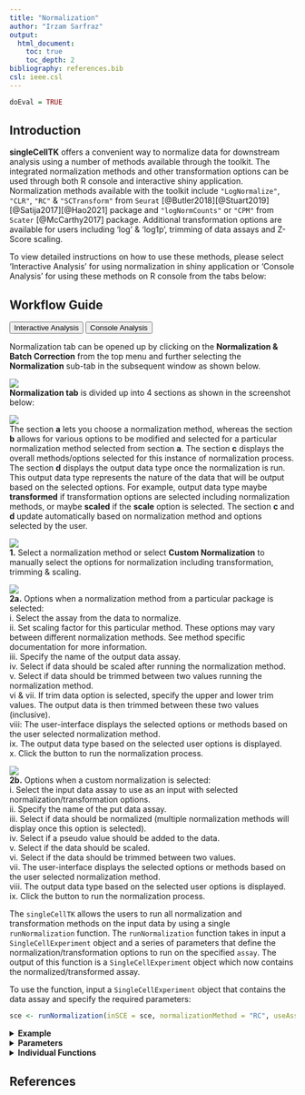 ```yaml
---
title: "Normalization"
author: "Irzam Sarfraz"
output:
  html_document:
    toc: true
    toc_depth: 2
bibliography: references.bib
csl: ieee.csl
---
```

```r
doEval = TRUE
```
## Introduction
**singleCellTK** offers a convenient way to normalize data for downstream analysis using a number of methods available through the toolkit. The integrated normalization methods and other transformation options can be used through both R console and interactive shiny application. Normalization methods available with the toolkit include `"LogNormalize"`, `"CLR"`, `"RC"` & `"SCTransform"` from `Seurat` [@Butler2018][@Stuart2019][@Satija2017][@Hao2021] package and `"logNormCounts"` or `"CPM"` from `Scater` [@McCarthy2017] package. Additional transformation options are available for users including 'log' & 'log1p', trimming of data assays and Z-Score scaling. <br> 

To view detailed instructions on how to use these methods, please select 'Interactive Analysis' for using normalization in shiny application or 'Console Analysis' for using these methods on R console from the tabs below:

````{=html}
<head>
<meta name="viewport" content="width=device-width, initial-scale=1">
</head>
<body>
````


## Workflow Guide

````{=html}
<div class="tab">
  <button class="tablinks" onclick="openTab(event, 'interactive')" id="ia-button">Interactive Analysis</button>
  <button class="tablinks" onclick="openTab(event, 'console')" id="console-button">Console Analysis</button>
</div>

<div id="interactive" class="tabcontent">
````

Normalization tab can be opened up by clicking on the **Normalization & Batch Correction** from the top menu and further selecting the **Normalization** sub-tab in the subsequent window as shown below.


![](ui_screenshots/normalization/normalization_1_select_menu.png)
<br>
**Normalization tab** is divided up into 4 sections as shown in the screenshot below: <br>

![](ui_screenshots/normalization/normalization_1.png)
<br>
The section **a** lets you choose a normalization method, whereas the section **b** allows for various options to be modified and selected for a particular normalization method selected from section **a**. The section **c** displays the overall methods/options selected for this instance of normalization process. The section **d** displays the output data type once the normalization is run. This output data type represents the nature of the data that will be output based on the selected options. For example, output data type maybe **transformed** if transformation options are selected including normalization methods, or maybe **scaled** if the **scale** option is selected. The section **c** and **d** update automatically based on normalization method and options selected by the user. <br>

![](ui_screenshots/normalization/normalization_2.png)
<br>
**1.** Select a normalization method or select **Custom Normalization** to manually select the options for normalization including transformation, trimming & scaling.<br>

![](ui_screenshots/normalization/normalization_3.png)
<br>
**2a.** Options when a normalization method from a particular package is selected: <br>
i. Select the assay from the data to normalize. <br>
ii. Set scaling factor for this particular method. These options may vary between different normalization methods. See method specific documentation for more information. <br>
iii. Specify the name of the output data assay. <br>
iv. Select if data should be scaled after running the normalization method. <br>
v. Select if data should be trimmed between two values running the normalization method. <br>
vi & vii. If trim data option is selected, specify the upper and lower trim values. The output data is then trimmed between these two values (inclusive). <br>
viii: The user-interface displays the selected options or methods based on the user selected normalization method. <br>
ix. The output data type based on the selected user options is displayed. <br>
x. Click the button to run the normalization process. <br>

![](ui_screenshots/normalization/normalization_4.png)
<br>
**2b.** Options when a custom normalization is selected: <br>
i. Select the input data assay to use as an input with selected normalization/transformation options. <br>
ii. Specify the name of the put data assay. <br>
iii. Select if data should be normalized (multiple normalization methods will display once this option is selected). <br>
iv. Select if a pseudo value should be added to the data. <br>
v. Select if the data should be scaled. <br>
vi. Select if the data should be trimmed between two values. <br>
vii. The user-interface displays the selected options or methods based on the user selected normalization method. <br>
viii. The output data type based on the selected user options is displayed. <br>
ix. Click the button to run the normalization process. <br>



````{=html}
</div>
<div id="console" class="tabcontent">
````

The `singleCellTK` allows the users to run all normalization and
transformation methods on the input data by using a single `runNormalization`
function. The `runNormalization` function takes in input a 
`SingleCellExperiment` object and a series of parameters that define the
normalization/transformation options to run on the specified `assay`. The
output of this function is a `SingleCellExperiment` object which now contains
the normalized/transformed assay.

To use the function, input a `SingleCellExperiment` object that contains the data assay and specify the required parameters:


```r
sce <- runNormalization(inSCE = sce, normalizationMethod = "RC", useAssay = "counts", outAssayName = "RCLogScaledCounts", scale = TRUE, transformation = "log2", pseudocountsBeforeTransform = 1, trim = c(10, -10))
```

````{=html}
<details>
  <summary><b>Example</b></summary>
````  
  
```r
  # Load singleCellTK & pbmc3k example data
  library(singleCellTK)
  sce <- importExampleData(dataset = "pbmc3k")
  # Perform normalization
  sce <- runNormalization(inSCE = sce, normalizationMethod = "RC", useAssay = "counts", outAssayName = "RCLogScaledCounts", scale = TRUE, transformation = "log2", pseudocountsBeforeTransform = 1, trim = c(10, -10))
```

````{=html}
</details> 
  <details>
  <summary><b>Parameters</b></summary>
````

The `runNormalization` function specifies the following parameters:

|Parameter|Description|
|---|---|
|inSCE|Input `SingleCellExperiment` object.|
|useAssay|Specify the input `assay` to use for normalization/transformation.|
|outAssayName|A `character` value indicating the name of the new output assay.|
|normalizationMethod|Specify a normalization method from `"LogNormalize"`, `"CLR"`, `"RC"`, `"SCTransform"`, `"logNormCounts"` or `"CPM"`. If no method is specified, normalization will not be performed.|
|scale|Logical value indicating if Z.Score scaling should be performed or not.|
|seuratScaleFactor|Specify the `scaleFactor` parameter if any of the **seurat** normalization method is selected.|
|transformation|Specify if a transformation should be applied to the input `assay` (if normalization is selected, this transformation is applied after normalization). Available transformation options include `"log2"`, `"log1p"`, `"sqrt"`.|
|pseudocountsBeforeNorm|A `numeric` value to add to the input `assay`  before performing normalization.|
|pseudocountsBeforeTransform|A `numeric` value to add to the input `assay` before performing a transformation.|
|trim|A `numeric(2)` vector that specifies the upper and the lower trim values between (exclusive) which the input `assay` should be trimmed.|
|verbose|A `logical` value indicating if informative/progress messages should be displayed on the console.|

````{=html}
</details>
<details>
  <summary><b>Individual Functions</b></summary>
````

  While the `runNormalization` wrapper function can be used to perform all
  available normalization and transformation options, separate functions are also
  available for all of the included normalization methods. The following functions
  can be used for specific normalization methods:
  
````{=html} 
 <style>
div.offset { background-color:inherit ; border-radius: 5px; margin-left: 15px;}
</style>
<div class = "offset">
<details>
````
    
  <summary>`LogNormalize`, `CLR` or `RC` from **Seurat** [@Butler2018][@Stuart2019] package:</summary> 

```r
  sce <- seuratNormalizeData(inSCE = sce, normalizationMethod = "CLR", useAssay = "counts", normAssayName = "CLRCounts", scaleFactor = 10000, verbose = TRUE)
```
The parameters to the above function include: <br><br>
`inSCE`: an input `SingleCellExperiment` object <br>
`normalizationMethod`: one of the options from "LogNormalize", "CLR" or "RC" <br>
`useAssay`: name of the assay to use for normalization <br>
`normAssayName`: name of the output normalized assay <br>
`scaleFactor`: a numeric value that represents the scaling factor <br>
`verbose`: a logical value indicating if progress should be printed <br><br>

````{=html}
</details>
 <details>
````
    
  <summary>`SCTransform` from **Seurat** [@Butler2018][@Stuart2019][@Hafemeister2019]  package:</summary> 

```r
  sce <- seuratSCTransform(inSCE = sce, useAssay = "counts", normAssayName = "SCTCounts", verbose = TRUE)
```

The parameters to the above function include: <br><br>
`inSCE`: an input `SingleCellExperiment` object <br>
`useAssay`: name of the assay to use for normalization <br>
`normAssayName`: name of the output normalized assay <br>
`verbose`: a logical value indicating if progress should be printed <br><br>

````{=html}
</details>
   <details>
````

  <summary>`logNormCounts` from **Scater** [@McCarthy2017] package:</summary> 

```r
  sce <- scaterlogNormCounts(inSCE = sce, useAssay = "counts", assayName = "logcounts")
```

The parameters to the above function include: <br><br>
`inSCE`: an input `SingleCellExperiment` object <br>
`useAssay`: name of the assay to use for normalization <br>
`assayName`: name of the output normalized assay <br><br>

````{=html}
</details>
<details>
````
    
  <summary>`CPM` from **Scater** [@McCarthy2017] package:</summary> 

```r
  sce <- scaterCPM(inSCE = sce, useAssay = "counts", assayName = "countsCPM")
```

The parameters to the above function include: <br><br>
`inSCE`: an input `SingleCellExperiment` object <br>
`useAssay`: name of the assay to use for normalization <br>
`assayName`: name of the output normalized assay <br><br>

````{=html}
</details>
  <details>
    <summary>Compute <b>Z-Score</b>:</summary> 
````   

```r
  assay(sce, "countsZScore") <- computeZScore(counts = assay(sce, "counts"))
```

The parameters to the above function include: <br><br>
`counts`: input matrix to scale with Z-Score <br><br>

````{=html}
</details>
  <details>
  <summary>Matrix <b>trimming</b>:</summary> 
````

```r
  assay(sce, "countsTrimmed") <- trimCounts(counts = assay(sce, "counts"), trimValue = c(10, -10))
```

The parameters to the above function include: <br><br>
`counts`: an input `SingleCellExperiment` object <br>
`trimValue`: a `numeric(2)` vector with the first value indicating the upper trim value and the second value indicating the lower trim value <br><br>

````{=html} 
</details>
  </div>
    </details> 
      </div>
<script>
document.getElementById("ia-button").click();
</script>
</body>
````

## References